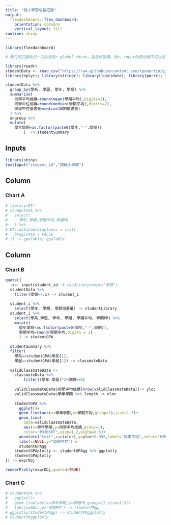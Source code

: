```yaml
---
title: "個人學習成長記錄"
output: 
  flexdashboard::flex_dashboard:
    orientation: columns
    vertical_layout: fill
runtime: shiny
---
```


```r
library(flexdashboard)
```

```r
# 我先把只要執行一次的放到r global chunk，這是好習慣。有x，input的部分就不可以放到global，因為是要讓使用者輸入並重新讀取的。

library(readr)
studentData <- read_csv("https://raw.githubusercontent.com/tpemartin/github-data/master/studentFeatures.csv");
library(dplyr); library(stringr); library(lubridate); library(purrr); library(ggplot2); library(plotly)

studentData %>%
  group_by(學系, 學屆, 學年, 學期) %>%
  summarise(
    同學平均成績=round(mean(學期平均),digits=2),
    同學中位成績=round(median(學期平均),digits=2),
    同學中位借書量=median(學期借書量)
  ) %>%
  ungroup %>%
  mutate(
    學年學期=as.factor(paste0(學年,"-",學期))
        )  -> studentSummary
```

Inputs {.sidebar data-width=300}
--------------------------------------------------------
```r
library(shiny)
textInput("student_id","請輸入學號")
```

Column {data-width=650}
-----------------------------------------------------------------------

### Chart A

```r
# library(DT)
# studentGPA %>%
#   select(
#     學年,學期,學期平均,學期PR
#   ) %>%
# DT::datatable(options = list(
#   bPaginate = FALSE
# )) -> gpaTable; gpaTable
```

Column {data-width=350}
-----------------------------------------------------------------------

### Chart B

```r
quote({
  .x<- input$student_id  # readline(prompt="學號")
  studentData %>%
    filter(學號==.x) -> student_i
  
  student_i %>%
    select(學年, 學期, 學期借書量) -> studentLibrary
  student_i %>%
    select(學系,學屆, 學年, 學期, 學期平均, 學期PR) %>%
    mutate(
      學年學期=as.factor(paste0(學年,"-",學期)),
      學期平均=round(學期平均,digits = 2)
      ) -> studentGPA
  
  studentSummary %>% 
  filter(
    學系==studentGPA$學系[1],
    學屆==studentGPA$學屆[1]) -> classmateData
  
  validClassmateData <-
    classmateData %>%
        filter((學年-學屆)*2+學期<=8)
    
    validClassmateData$同學平均成績[nrow(validClassmateData)]-> yloc
    validClassmateData$學年學期 %>% length -> xloc
    
    studentGPA %>%
      ggplot()+
      geom_line(aes(x=學年學期,y=學期平均,group=1),size=1.5)+
      geom_line(
        data=validClassmateData,
        aes(x=學年學期,y=同學平均成績,group=1),
        color="#33B5FF",size=1.2,alpha=0.5)+
      annotate("text",x=c(xloc),y=yloc*0.996,label="同學平均",color="#2B95D2") +
      labs(x=NULL,y="學期平均")->
      studentGPAgg
    studentGPAplotly <- studentGPAgg %>% ggplotly
    studentGPAplotly
}) -> exprObj

renderPlotly(exprObj,quoted=TRUE)
```

### Chart C

```r
# studentGPA %>%
#   ggplot()+
#   geom_line(aes(x=學年學期,y=學期PR,group=1),size=1.5)+
#   labs(x=NULL,y="學期PR") -> studentPRgg
# ggplotly(studentPRgg) -> studentPRggplotly
# studentPRggplotly
```


